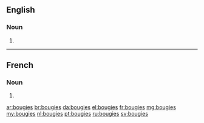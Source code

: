 ==English==

===Noun===
{{head|en|noun plural form}}

# {{plural of|bougie|lang=en}}

----

==French==

===Noun===
{{head|fr|noun plural form|g=f}}

# {{plural of|bougie|lang=fr}}

[[ar:bougies]]
[[br:bougies]]
[[da:bougies]]
[[el:bougies]]
[[fr:bougies]]
[[mg:bougies]]
[[my:bougies]]
[[nl:bougies]]
[[pt:bougies]]
[[ru:bougies]]
[[sv:bougies]]